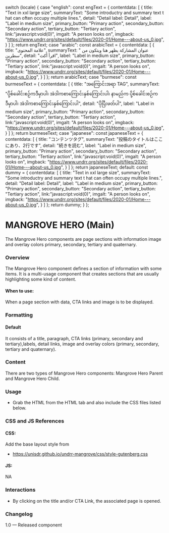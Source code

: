 
  switch (locale) {
    case "english":
      const engText = {
        contentdata: [
          {
            title: "Text in xxl large size",
            summaryText: "Some introductry and summary text t hat can often occupy multiple lines.",
            detail: "Detail label: Detail",
            label: "Label in medium size",
            primary_button: "Primary action",
            secondary_button: "Secondary action",
            tertiary_button: "Tertiary action",
            link:"javascript:void(0)",
            imgalt: "A person looks on",
            imgback: "https://www.undrr.org/sites/default/files/2020-01/Home---about-us_0.jpg",
          }
        ]
      };
      return engText;
    case "arabic":
      const arabicText = {
        contentdata: [
          {
            title: "علامة المحتوى",
            summaryText: " عنوان المشاركة يظهر هنا ويتكون من سطرين",
            detail: "اقرأ أكث",
            label: "Label in medium size",
            primary_button: "Primary action",
            secondary_button: "Secondary action",
            tertiary_button: "Tertiary action",
            link:"javascript:void(0)",
            imgalt: "A person looks on",
            imgback: "https://www.undrr.org/sites/default/files/2020-01/Home---about-us_0.jpg",
          }
        ]
      };
      return arabicText;
    case "burmese":
      const burmeseText = {
        contentdata: [
          {
            title: "အကြောင်းအရာ TAG",
            summaryText: "ပို့စ်ခေါင်းစဉ်ကဒီမှာပါ၊ အဲဒါကစာကြောင်းနှစ်ကြောင်းပါ၊ နာမည်က ပို့စ်ခေါင်းစဉ်ကဒီမှာပါ၊ အဲဒါကစာကြောင်းနှစ်ကြောင်းပါ",
            detail: "ပိုပြီးဖတ်ပါ",
            label: "Label in medium size",
            primary_button: "Primary action",
            secondary_button: "Secondary action",
            tertiary_button: "Tertiary action",
            link:"javascript:void(0)",
            imgalt: "A person looks on",
            imgback: "https://www.undrr.org/sites/default/files/2020-01/Home---about-us_0.jpg",
          }
        ]
      };
      return burmeseText;
    case "japanese":
      const japaneseText = {
        contentdata: [
          {
            title: "コンテンツタグ",
            summaryText: "投稿のタイトルはここにあり、2行です",
            detail: "続きを読む",
            label: "Label in medium size",
            primary_button: "Primary action",
            secondary_button: "Secondary action",
            tertiary_button: "Tertiary action",
            link:"javascript:void(0)",
            imgalt: "A person looks on",
            imgback: "https://www.undrr.org/sites/default/files/2020-01/Home---about-us_0.jpg",
          }
        ]
      };
      return japaneseText;
    default:
      const dummy = {
        contentdata: [
          {
            title: "Text in xxl large size",
            summaryText: "Some introductry and summary text t hat can often occupy multiple lines.",
            detail: "Detail label: Detail",
            label: "Label in medium size",
            primary_button: "Primary action",
            secondary_button: "Secondary action",
            tertiary_button: "Tertiary action",
            link:"javascript:void(0)",
            imgalt: "A person looks on",
            imgback: "https://www.undrr.org/sites/default/files/2020-01/Home---about-us_0.jpg",
          }
        ]
      };
      return dummy;
  }
};

<Meta of={HeroStories} />

# MANGROVE HERO (Main)

The Mangrove Hero components are page sections with information image and overlay colors primary, secondary, tertiary and quaternary.

### Overview

The Mangrove Hero component defines a section of information with some items. It is a multi-usage component that creates sections that are usually highlighting some kind of content.

#### When to use:

When a page section with data, CTA links and image is to be displayed.

### Formatting

#### Default

It consists of a title, paragraph, CTA links (primary, secondary and tertiary),labels, detail links, image and overlay colors (primary, secondary, tertiary and quaternary).

### Content

There are two types of Mangrove Hero components: Mangrove Hero Parent and Mangrove Hero Child.

<Canvas>
  <Story of={HeroStories.Default} />
</Canvas>

### Usage

* Grab the HTML from the HTML tab and also include the CSS files listed below.

### CSS and JS References

#### CSS:

Add the base layout style from

* https://unisdr.github.io/undrr-mangrove/css/style-gutenberg.css

#### JS:

NA

### Interactions

* By clicking on the title and/or CTA Link, the associated page is opened.

### Changelog

1.0 — Released component
